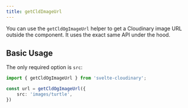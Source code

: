```yaml
---
title: getCldImageUrl
---
```


You can use the `getCldOgImageUrl` helper to get a Cloudinary image URL outside the component. It uses the exact same API under the hood.

## Basic Usage

The only required option is `src`:

```ts
import { getCldOgImageUrl } from 'svelte-cloudinary';

const url = getCldOgImageUrl({
	src: 'images/turtle',
})
```
